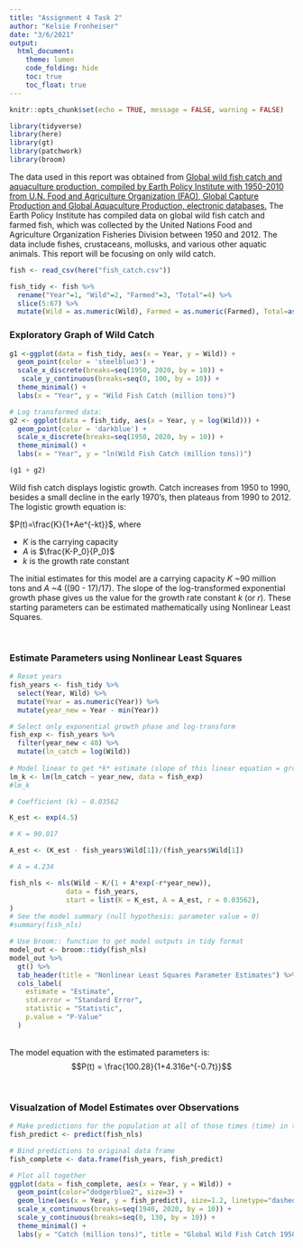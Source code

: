 ```yaml
---
title: "Assignment 4 Task 2"
author: "Kelsie Fronheiser"
date: "3/6/2021"
output: 
  html_document:
    theme: lumen
    code_folding: hide
    toc: true
    toc_float: true
---
```


```r
knitr::opts_chunk$set(echo = TRUE, message = FALSE, warning = FALSE)

library(tidyverse)
library(here)
library(gt)
library(patchwork)
library(broom)
```
The data used in this report was obtained from [Global wild fish catch and aquaculture production, compiled by Earth Policy Institute with 1950-2010 from U.N. Food and Agriculture Organization (FAO), Global Capture Production and Global Aquaculture Production, electronic databases.](http://www.fao.org/fishery/topic/16140/en) The Earth Policy Institute has compiled data on global wild fish catch and farmed fish, which was collected by the United Nations Food and Agriculture Organization Fisheries Division between 1950 and 2012. The data include fishes, crustaceans, mollusks, and various other aquatic animals. This report will be focusing on only wild catch.

```r
fish <- read_csv(here("fish_catch.csv"))

fish_tidy <- fish %>% 
  rename("Year"=1, "Wild"=2, "Farmed"=3, "Total"=4) %>% 
  slice(5:67) %>% 
  mutate(Wild = as.numeric(Wild), Farmed = as.numeric(Farmed), Total=as.numeric(Total))
```

### Exploratory Graph of Wild Catch
```r
g1 <-ggplot(data = fish_tidy, aes(x = Year, y = Wild)) +
  geom_point(color = 'steelblue3') +
  scale_x_discrete(breaks=seq(1950, 2020, by = 10)) +
   scale_y_continuous(breaks=seq(0, 100, by = 10)) +
  theme_minimal() +
  labs(x = "Year", y = "Wild Fish Catch (million tons)")

# Log transformed data:
g2 <- ggplot(data = fish_tidy, aes(x = Year, y = log(Wild))) +
  geom_point(color = 'darkblue') +
  scale_x_discrete(breaks=seq(1950, 2020, by = 10)) +
  theme_minimal() +
  labs(x = "Year", y = "ln(Wild Fish Catch (million tons))")

(g1 + g2)
```

Wild fish catch displays logistic growth. Catch increases from 1950 to 1990, besides a small decline in the early 1970's, then plateaus from 1990 to 2012. The logistic growth equation is:

$P(t)=\frac{K}{1+Ae^{-kt}}$, where

- $K$ is the carrying capacity
- $A$ is $\frac{K-P_0}{P_0}$
- $k$ is the growth rate constant

The initial estimates for this model are a carrying capacity *K* ~90 million tons and *A* ~4 ((90 - 17)/17). The slope of the log-transformed exponential growth phase gives us the value for the growth rate constant *k* (or *r*). These starting parameters can be estimated mathematically using Nonlinear Least Squares. 

<br>  

### Estimate Parameters using Nonlinear Least Squares
```r
# Reset years
fish_years <- fish_tidy %>% 
  select(Year, Wild) %>%
  mutate(Year = as.numeric(Year)) %>%  
  mutate(year_new = Year - min(Year))

# Select only exponential growth phase and log-transform
fish_exp <- fish_years %>% 
  filter(year_new < 40) %>% 
  mutate(ln_catch = log(Wild))
  
# Model linear to get *k* estimate (slope of this linear equation = growth rate constant)
lm_k <- lm(ln_catch ~ year_new, data = fish_exp)
#lm_k

# Coefficient (k) ~ 0.03562

K_est <- exp(4.5)

# K = 90.017

A_est <- (K_est - fish_years$Wild[1])/(fish_years$Wild[1])

# A = 4.234

fish_nls <- nls(Wild ~ K/(1 + A*exp(-r*year_new)),
              data = fish_years,
              start = list(K = K_est, A = A_est, r = 0.03562),
)
# See the model summary (null hypothesis: parameter value = 0)
#summary(fish_nls)

# Use broom:: function to get model outputs in tidy format 
model_out <- broom::tidy(fish_nls)
model_out %>% 
  gt() %>% 
  tab_header(title = "Nonlinear Least Squares Parameter Estimates") %>% 
  cols_label(
    estimate = "Estimate",
    std.error = "Standard Error",
    statistic = "Statistic",
    p.value = "P-Value"
  )
```
<br>
The model equation with the estimated parameters is:
$$P(t) = \frac{100.28}{1+4.316e^{-0.7t}}$$

<br>  

### Visualzation of Model Estimates over Observations
```r
# Make predictions for the population at all of those times (time) in the original df 
fish_predict <- predict(fish_nls)

# Bind predictions to original data frame
fish_complete <- data.frame(fish_years, fish_predict)

# Plot all together
ggplot(data = fish_complete, aes(x = Year, y = Wild)) +
  geom_point(color="dodgerblue2", size=3) +
  geom_line(aes(x = Year, y = fish_predict), size=1.2, linetype="dashed") +
  scale_x_continuous(breaks=seq(1940, 2020, by = 10)) +
  scale_y_continuous(breaks=seq(0, 130, by = 10)) +
  theme_minimal() +
  labs(y = "Catch (million tons)", title = "Global Wild Fish Catch 1950-2012", subtitle = "Original Observations & Model Trend Line using NLS")
```
